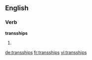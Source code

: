 ==English==

===Verb===
'''transships'''

# {{third-person singular of|transship}}

[[de:transships]]
[[fr:transships]]
[[vi:transships]]